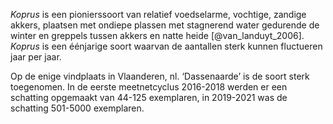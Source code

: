 *Koprus* is een pionierssoort van relatief voedselarme, vochtige, zandige akkers, plaatsen met ondiepe plassen met stagnerend water gedurende de winter en greppels tussen akkers en natte heide [@van_landuyt_2006].
*Koprus* is een éénjarige soort waarvan de aantallen sterk kunnen fluctueren jaar per jaar.

Op de enige vindplaats in Vlaanderen, nl.
'Dassenaarde' is de soort sterk toegenomen.
In de eerste meetnetcyclus 2016-2018 werden er een schatting opgemaakt van 44-125 exemplaren, in 2019-2021 was de schatting 501-5000 exemplaren.
